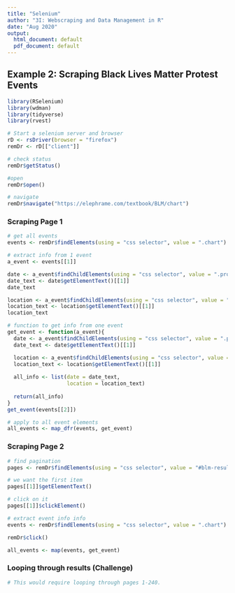 ```yaml
---
title: "Selenium"
author: "3I: Webscraping and Data Management in R"
date: "Aug 2020"
output:
  html_document: default
  pdf_document: default
---
```


## Example 2: Scraping Black Lives Matter Protest Events

```r
library(RSelenium)
library(wdman)
library(tidyverse)
library(rvest)

# Start a selenium server and browser
rD <- rsDriver(browser = "firefox")
remDr <- rD[["client"]]

# check status
remDr$getStatus()

#open
remDr$open()

# navigate
remDr$navigate("https://elephrame.com/textbook/BLM/chart")
```

### Scraping Page 1

```r
# get all events
events <- remDr$findElements(using = "css selector", value = ".chart")

# extract info from 1 event
a_event <- events[[1]]

date <- a_event$findChildElements(using = "css selector", value = ".protest-start")[[1]]
date_text <- date$getElementText()[[1]]
date_text

location <- a_event$findChildElements(using = "css selector", value = ".item-protest-location")[[1]]
location_text <- location$getElementText()[[1]]
location_text

# function to get info from one event
get_event <- function(a_event){
  date <- a_event$findChildElements(using = "css selector", value = ".protest-start")[[1]]
  date_text <- date$getElementText()[[1]]

  location <- a_event$findChildElements(using = "css selector", value = ".item-protest-location")[[1]]
  location_text <- location$getElementText()[[1]]
  
  all_info <- list(date = date_text,
                   location = location_text)
  
  return(all_info)
}
get_event(events[[2]])

# apply to all event elements
all_events <- map_dfr(events, get_event)
```

### Scraping Page 2

```r
# find pagination
pages <- remDr$findElements(using = "css selector", value = "#blm-results .inactive")

# we want the first item
pages[[1]]$getElementText()

# click on it
pages[[1]]$clickElement()

# extract event info info
events <- remDr$findElements(using = "css selector", value = ".chart")

remDr$click()

all_events <- map(events, get_event)
```

### Looping through results (Challenge)

```r
# This would require looping through pages 1-240.
```


